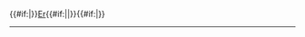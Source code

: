 {{#if:{{{3|}}}|<sup>{{{3}}}</sup>}}[[铒|Er]]{{#if:{{{1|}}}|<sub>{{{1}}}</sub>|}}{{#if:{{{2|}}}|<sup>{{{2}}}</sup>}}<noinclude>
----
[[Category:化學符號模板|{{PAGENAME}}]]

</noinclude>